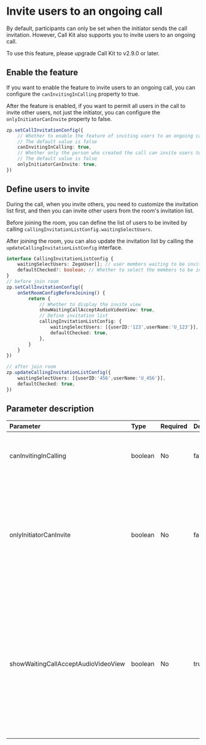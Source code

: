 # Invite users to an ongoing call

By default, participants can only be set when the initiator sends the call invitation. However, Call Kit also supports you to invite users to an ongoing call.

<Note title="Note">
To use this feature, please upgrade Call Kit to v2.9.0 or later.
</Note>

## Enable the feature

If you want to enable the feature to invite users to an ongoing call, you can configure the `canInvitingInCalling` property to true.

After the feature is enabled, if you want to permit all users in the call to invite other users, not just the initiator, you can configure the `onlyInitiatorCanInvite` property to false.

```typescript {2-7}
zp.setCallInvitationConfig({
    // Whether to enable the feature of inviting users to an ongoing call. 
    // The default value is false
    canInvitingInCalling: true,
    // Whether only the person who created the call can invite users to the ongoing call.
    // The default value is false
    onlyInitiatorCanInvite: true,
})
```

## Define users to invite

During the call, when you invite others, you need to customize the invitation list first, and then you can invite other users from the room's invitation list.

Before joining the room, you can define the list of users to be invited by calling `callingInvitationListConfig.waitingSelectUsers`.

After joining the room, you can also update the invitation list by calling the `updateCallingInvitationListConfig` interface.


```typescript {9-15}
interface CallingInvitationListConfig {
    waitingSelectUsers: ZegoUser[]; // user members waiting to be invited
    defaultChecked?: boolean; // Whether to select the members to be invited by default. The default value is true
}
// before join room
zp.setCallInvitationConfig({
    onSetRoomConfigBeforeJoining() {
        return {
            // Whether to display the invite view
            showWaitingCallAcceptAudioVideoView: true,
            // Define invitation list
            callingInvitationListConfig: {
                waitingSelectUsers: [{userID:'123',userName:'U_123'}],
                defaultChecked: true,
            },
        }
    }
})

// after join room
zp.updateCallingInvitationListConfig({
    waitingSelectUsers: [{userID:'456',userName:'U_456'}],
    defaultChecked: true,
})
```

## Parameter description

| Parameter                 | Type    | Required | Default  | Description               |
| :------------------------ | :-------| :----- | :----- | :----------------- |
| canInvitingInCalling      | boolean | No     | false   | Whether to allow invitations to be sent during a call. |
| onlyInitiatorCanInvite    | boolean | No     | false   | Whether only the call initiator has the permission to invite others to join the call. If it is set to false, all participants in the call can invite others. |
| showWaitingCallAcceptAudioVideoView | boolean | No     | true   | When a user is invited during a call, the Invite User window appears on the inviting party. If you want to hide this view, set it to false. You can cancel the invitation to this user in this view. |
